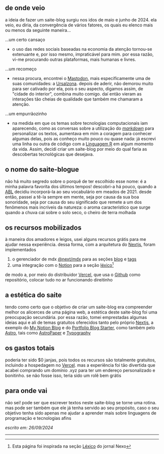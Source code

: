 ## de onde veio

a ideia de fazer um saite-blog surgiu nos idos de maio e junho de 2024. ela veio, 
eu diria, da convergência de vários fatores, os quais eu elenco mais ou menos
da seguinte maneira...

...um certo cansaço

* o uso das redes sociais baseadas na economia da atenção tornou-se
extenuante e, por isso mesmo, impraticável para mim. por essa razão, vi-me 
procurando outras plataformas, mais humanas e livres.

...um recomeço

* nessa procura, encontrei o [Mastodon](https://joinmastodon.org/pt-BR), 
mais especificamente uma de suas comunidades: a [Ursalzona](https://ursal.zone).
depois de aderir, não demorou muito para ser cativado por ela, pois o seu aspecto, 
digamos assim, de "cidade do interior", combina muito comigo. daí então vieram
as interações tão cheias de qualidade que também me chamaram a atenção.

...um empurrãozinho

* na medida em que os temas sobre tecnologias computacionais iam aparecendo, como as
conversas sobre a utilização do _[markdown](https://www.markdownguide.org/)_ para
personalizar os textos, aumentava em mim a coragem para conhecer algumas delas, 
pois as conheço muito pouco ou quase nada: já escrevi uma linha ou outra de código
com a [Linguagem R](https://www.r-project.org/) em algum momento da vida. Assim, 
decidi criar um saite-blog por meio do qual faria as descobertas tecnológicas
que desejava.

## o nome do saite-blogue

não há muito segredo sobre o porquê de ter escolhido esse nome: é a minha palavra favorita dos 
últimos tempos! descobri-a há pouco, quando a [ABL](https://www.academia.org.br/) decidiu 
incorporá-la ao seu vocabulário em meados de 2021. desde então, passei a tê-la sempre em mente, 
seja por causa da sua boa sonoridade, seja por causa do seu significado que remete a um dos 
fenômenos mais incríveis da natureza: o aroma característico que surge quando a chuva cai sobre 
o solo seco​, o cheiro de terra molhada

## os recursos mobilizados

à maneira dos amadores e leigos, usei alguns recursos grátis para me ajudar nessa experiência.
dessa forma, com a arquitetura do [Nextjs](https://nextjs.org/), foram implementados

1. o gerenciador de mdx [@next/mdx](https://www.npmjs.com/package/@next/mdx) para as seções [blog](http://petricor.xyz/blog) e [tags](http://petricor.xyz/tags)
2. uma integração com o [Notion](https://www.notion.so/pt) para a seção [léxico](http://petricor.xyz/lexico)[^1]

de modo a, por meio do distribuidor [Vercel](https://vercel.com/), que usa o 
[Github](https://github.com/renribsilva/petricor) como repositório, colocar tudo no ar funcionando direitinho

## a estética do saite

tendo como certo que o objetivo de criar um saite-blog era compreender melhor os alicerces de
uma página web, a estética deste saite-blog foi uma preocupação secundária. por essa razão, 
tomei emprestadas algumas ideias aqui e ali de temas gratuitos oferecidos tanto pelo próprio 
[Nextjs](https://nextjs.org/), a exemplo do [My Notion Blog](https://vercel.com/templates/next.js/notion-blog)
e do [Portfolio Blog Starter](https://vercel.com/templates/next.js/nextjs-portfolio), 
como também pelo [Astro](https://astro.build/), tais como [AstroPaper](https://astro.build/themes/details/astropaper/)
e [Typography](https://astro.build/themes/details/typography/)

## os gastos totais

poderia ter sido $0 janjas, pois todos os recursos são totalmente gratuitos, incluindo a hospedagem
no [Vercel](https://vercel.com/). mas a experiência foi tão divertida que acabei comprando um 
domínio .xyz para ter um endereço personalizado e bonitinho. se não fosse isso, teria sido um 
rolê bem grátis

## para onde vai

não sei! pode ser que escrever textos neste saite-blog se torne uma rotina. mas pode ser também
que ele já tenha servido ao seu propósito, caso o seu objetivo tenha sido apenas me ajudar a 
aprender mais sobre linguagens de programação e tecnologias afins

_escrito em: 26/09/2024_

---

[^1]: Esta página foi inspirada na seção [Léxico](https://www.nexojornal.com.br/lexico) do
jornal Nexo